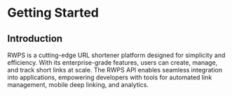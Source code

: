 # Getting Started

## Introduction
RWPS is a cutting-edge URL shortener platform designed for simplicity and efficiency. With its enterprise-grade features, users can create, manage, and track short links at scale. The RWPS API enables seamless integration into applications, empowering developers with tools for automated link management, mobile deep linking, and analytics.
